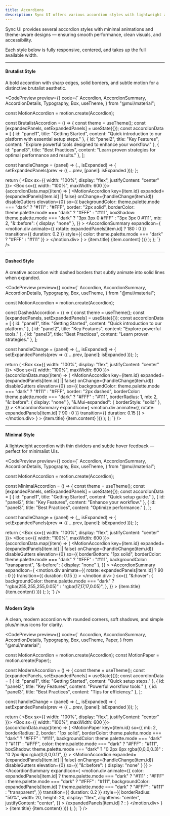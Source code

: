 ```yaml
---
title: Accordions
description: Sync UI offers various accordion styles with lightweight animations and precise layouts for organizing collapsible content efficiently.
---
```


Sync UI provides several accordion styles with minimal animations and theme-aware designs — ensuring smooth performance, clean visuals, and accessibility.

Each style below is fully responsive, centered, and takes up the full available width.

---

#### Brutalist Style

A bold accordion with sharp edges, solid borders, and subtle motion for a distinctive brutalist aesthetic.

<CodePreview
  preview={<AccordionVariants variant="brutalist" />}
  code={`
  Accordion,
  AccordionSummary,
  AccordionDetails,
  Typography,
  Box,
  useTheme,
} from "@mui/material";

const MotionAccordion = motion.create(Accordion);

const BrutalistAccordion = () => {
const theme = useTheme();
const [expandedPanels, setExpandedPanels] = useState({});
const accordionData = [
{ id: "panel1", title: "Getting Started", content: "Quick introduction to our platform with essential setup steps." },
{ id: "panel2", title: "Key Features", content: "Explore powerful tools designed to enhance your workflow." },
{ id: "panel3", title: "Best Practices", content: "Learn proven strategies for optimal performance and results." },
];

const handleChange = (panel) => (\_, isExpanded) => {
setExpandedPanels(prev => ({ ...prev, [panel]: isExpanded }));
};

return (
<Box sx={{ width: "100%", display: "flex", justifyContent: "center" }}>
<Box sx={{ width: "100%", maxWidth: 600 }}>
{accordionData.map((item) => (
<MotionAccordion
key={item.id}
expanded={expandedPanels[item.id] || false}
onChange={handleChange(item.id)}
disableGutters
elevation={0}
sx={{
              backgroundColor: theme.palette.mode === "dark" ? "#111" : "#FFF",
              border: "2px solid",
              borderColor: theme.palette.mode === "dark" ? "#FFF" : "#111",
              boxShadow: theme.palette.mode === "dark" ? "3px 3px 0 #FFF" : "3px 3px 0 #111",
              mb: 2,
              "&::before": { display: "none" },
            }} >
<AccordionSummary
expandIcon={
<motion.div
animate={{ rotate: expandedPanels[item.id] ? 180 : 0 }}
transition={{ duration: 0.2 }}
style={{ color: theme.palette.mode === "dark" ? "#FFF" : "#111" }} >
<RxChevronDown size={20} />
</motion.div>
} >
<Typography variant="h6">{item.title}</Typography>
</AccordionSummary>
<AccordionDetails>
<Typography variant="body2">{item.content}</Typography>
</AccordionDetails>
</MotionAccordion>
))}
</Box>
</Box>
);
};
`}
/>

---

#### Dashed Style

A creative accordion with dashed borders that subtly animate into solid lines when expanded.

<CodePreview
  preview={<AccordionVariants variant="dashed" />}
  code={`
  Accordion,
  AccordionSummary,
  AccordionDetails,
  Typography,
  Box,
  useTheme,
} from "@mui/material";

const MotionAccordion = motion.create(Accordion);

const DashedAccordion = () => {
const theme = useTheme();
const [expandedPanels, setExpandedPanels] = useState({});
const accordionData = [
{ id: "panel1", title: "Getting Started", content: "Quick introduction to our platform." },
{ id: "panel2", title: "Key Features", content: "Explore powerful tools." },
{ id: "panel3", title: "Best Practices", content: "Learn proven strategies." },
];

const handleChange = (panel) => (\_, isExpanded) => {
setExpandedPanels(prev => ({ ...prev, [panel]: isExpanded }));
};

return (
<Box sx={{ width: "100%", display: "flex", justifyContent: "center" }}>
<Box sx={{ width: "100%", maxWidth: 600 }}>
{accordionData.map((item) => (
<MotionAccordion
key={item.id}
expanded={expandedPanels[item.id] || false}
onChange={handleChange(item.id)}
disableGutters
elevation={0}
sx={{
              backgroundColor: theme.palette.mode === "dark" ? "#111" : "#FFF",
              border: "2px dashed",
              borderColor: theme.palette.mode === "dark" ? "#FFF" : "#111",
              borderRadius: 1,
              mb: 2,
              "&::before": { display: "none" },
              "&.Mui-expanded": { borderStyle: "solid" },
            }} >
<AccordionSummary
expandIcon={
<motion.div
animate={{ rotate: expandedPanels[item.id] ? 90 : 0 }}
transition={{ duration: 0.15 }} >
<RxChevronRight size={20} />
</motion.div>
} >
<Typography variant="h6">{item.title}</Typography>
</AccordionSummary>
<AccordionDetails>
<Typography variant="body2">{item.content}</Typography>
</AccordionDetails>
</MotionAccordion>
))}
</Box>
</Box>
);
};
`}
/>

---

#### Minimal Style

A lightweight accordion with thin dividers and subtle hover feedback — perfect for minimalist UIs.

<CodePreview
  preview={<AccordionVariants variant="minimal" />}
  code={`
  Accordion,
  AccordionSummary,
  AccordionDetails,
  Typography,
  Box,
  useTheme,
} from "@mui/material";

const MotionAccordion = motion.create(Accordion);

const MinimalAccordion = () => {
const theme = useTheme();
const [expandedPanels, setExpandedPanels] = useState({});
const accordionData = [
{ id: "panel1", title: "Getting Started", content: "Quick setup guide." },
{ id: "panel2", title: "Key Features", content: "Enhance your workflow." },
{ id: "panel3", title: "Best Practices", content: "Optimize performance." },
];

const handleChange = (panel) => (\_, isExpanded) => {
setExpandedPanels(prev => ({ ...prev, [panel]: isExpanded }));
};

return (
<Box sx={{ width: "100%", display: "flex", justifyContent: "center" }}>
<Box sx={{ width: "100%", maxWidth: 600 }}>
{accordionData.map((item) => (
<MotionAccordion
key={item.id}
expanded={expandedPanels[item.id] || false}
onChange={handleChange(item.id)}
disableGutters
elevation={0}
sx={{
              borderBottom: "1px solid",
              borderColor: theme.palette.mode === "dark" ? "#FFF" : "#111",
              backgroundColor: "transparent",
              "&::before": { display: "none" },
            }} >
<AccordionSummary
expandIcon={
<motion.div
animate={{ rotate: expandedPanels[item.id] ? 90 : 0 }}
transition={{ duration: 0.15 }} >
<RxChevronRight size={20} />
</motion.div>
}
sx={{
                "&:hover": {
                  backgroundColor:
                    theme.palette.mode === "dark"
                      ? "rgba(255,255,255,0.05)"
                      : "rgba(17,17,17,0.05)",
                },
              }} >
<Typography variant="body1" fontWeight={500}>
{item.title}
</Typography>
</AccordionSummary>
<AccordionDetails>
<Typography variant="body2">{item.content}</Typography>
</AccordionDetails>
</MotionAccordion>
))}
</Box>
</Box>
);
};
`}
/>

---

#### Modern Style

A clean, modern accordion with rounded corners, soft shadows, and simple plus/minus icons for clarity.

<CodePreview
  preview={<AccordionVariants variant="modern" />}
  code={`
  Accordion,
  AccordionSummary,
  AccordionDetails,
  Typography,
  Box,
  useTheme,
  Paper,
} from "@mui/material";

const MotionAccordion = motion.create(Accordion);
const MotionPaper = motion.create(Paper);

const ModernAccordion = () => {
const theme = useTheme();
const [expandedPanels, setExpandedPanels] = useState({});
const accordionData = [
{ id: "panel1", title: "Getting Started", content: "Quick setup steps." },
{ id: "panel2", title: "Key Features", content: "Powerful workflow tools." },
{ id: "panel3", title: "Best Practices", content: "Tips for efficiency." },
];

const handleChange = (panel) => (\_, isExpanded) => {
setExpandedPanels(prev => ({ ...prev, [panel]: isExpanded }));
};

return (
<Box sx={{ width: "100%", display: "flex", justifyContent: "center" }}>
<Box sx={{ width: "100%", maxWidth: 600 }}>
{accordionData.map((item) => (
<MotionPaper
key={item.id}
sx={{
              mb: 2,
              borderRadius: 2,
              border: "1px solid",
              borderColor: theme.palette.mode === "dark" ? "#FFF" : "#111",
              backgroundColor: theme.palette.mode === "dark" ? "#111" : "#FFF",
              color: theme.palette.mode === "dark" ? "#FFF" : "#111",
              boxShadow:
                theme.palette.mode === "dark"
                  ? "0 2px 6px rgba(0,0,0,0.3)"
                  : "0 2px 6px rgba(0,0,0,0.1)",
            }} >
<MotionAccordion
expanded={expandedPanels[item.id] || false}
onChange={handleChange(item.id)}
disableGutters
elevation={0}
sx={{ "&::before": { display: "none" } }} >
<AccordionSummary
expandIcon={
<motion.div
animate={{
                      color: expandedPanels[item.id]
                        ? theme.palette.mode === "dark"
                          ? "#111"
                          : "#FFF"
                        : theme.palette.mode === "dark"
                        ? "#FFF"
                        : "#111",
                      backgroundColor: expandedPanels[item.id]
                        ? theme.palette.mode === "dark"
                          ? "#FFF"
                          : "#111"
                        : "transparent",
                    }}
transition={{ duration: 0.2 }}
style={{
                      borderRadius: "50%",
                      width: 20,
                      height: 20,
                      display: "flex",
                      alignItems: "center",
                      justifyContent: "center",
                    }} >
{expandedPanels[item.id] ? <RxMinus size={20} /> : <RxPlus size={20} />}
</motion.div>
} >
<Typography variant="h6">{item.title}</Typography>
</AccordionSummary>
<AccordionDetails>
<Typography variant="body2">{item.content}</Typography>
</AccordionDetails>
</MotionAccordion>
</MotionPaper>
))}
</Box>
</Box>
);
};
`}
/>
